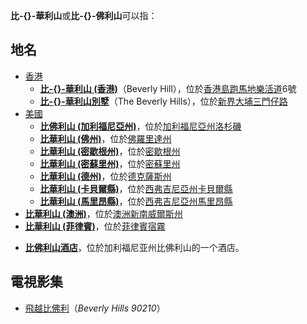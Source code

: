 {{noteTA
| T= zh-tw: 比佛利山 (消歧義); zh-hk: 比華利山 (消歧義)
}}
'''比-{}-華利山'''或'''比-{}-佛利山'''可以指：

== 地名 ==
*[[香港|香港]]
**'''[[比華利山_(香港)|比-{}-華利山 (香港)]]'''（Beverly Hill），位於[[香港島|香港島]][[跑馬地|跑馬地]][[樂活道|樂活道]]6號
**'''[[比華利山別墅|比-{}-華利山別墅]]'''（The Beverly Hills），位於[[新界|新界]][[大埔_(香港)|大埔]][[三門仔路|三門仔路]]
*[[美國|美國]]
**'''[[比佛利山_(加利福尼亞州)|比佛利山 (加利福尼亞州)]]'''，位於[[加利福尼亞州|加利福尼亞州]][[洛杉磯|洛杉磯]]
**'''[[比華利山_(佛州)|比華利山 (佛州)]]'''，位於[[佛羅里達州|佛羅里達州]]
**'''[[比華利山_(密歇根州)|比華利山 (密歇根州)]]'''，位於[[密歇根州|密歇根州]]
**'''[[比華利山_(密蘇里州)|比華利山 (密蘇里州)]]'''，位於[[密蘇里州|密蘇里州]]
**'''[[比華利山_(德州)|比華利山 (德州)]]'''，位於[[德克薩斯州|德克薩斯州]]
**'''[[比華利山_(卡貝爾縣)|比華利山 (卡貝爾縣)]]'''，位於[[西弗吉尼亞州|西弗吉尼亞州]][[卡貝爾縣|卡貝爾縣]]
**'''[[比華利山_(馬里昂縣)|比華利山 (馬里昂縣)]]'''，位於[[西弗吉尼亞州|西弗吉尼亞州]][[馬里昂縣|馬里昂縣]]
* '''[[比華利山_(澳洲)|比華利山 (澳洲)]]'''，位於[[澳洲|澳洲]][[新南威爾斯州|新南威爾斯州]]
* '''[[比華利山_(菲律賓)|比華利山 (菲律賓)]]'''，位於[[菲律賓|菲律賓]][[宿霧|宿霧]]

* '''[[比佛利山酒店|比佛利山酒店]]'''，位於加利福尼亚州比佛利山的一个酒店。

== 電視影集 ==
* [[飛越比佛利|飛越比佛利]]（''Beverly Hills 90210''）

{{disambig|Cat=四字消歧義}}